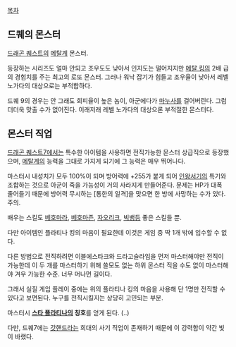 [[목차]]
== 드퀘의 몬스터 ==
[[드래곤 퀘스트]]의 [[메탈계]] 몬스터.

등장하는 시리즈도 얼마 안되고 조우도도 낮아서 인지도는 떨어지지만 [[메탈 킹]]의 2배 급의 경험치를 주는 최고의 로또 몬스터. 그러나 워낙 잡기가 힘들고 조우율이 낮아서 레벨 노가다의 대상으로는 부적합하다.

드퀘 9의 경우는 안 그래도 회피율이 높은 놈이, 아군에다가 [[마누사]]를 걸어버린다. 그럼 더더욱 맞출 수가 없어진다. 이래저래 레벨 노가다의 대상으론 부적절한 몬스터다.

== 몬스터 직업 ==
[[드래곤 퀘스트7]]에서는 특수한 아이템을 사용하면 전직가능한 몬스터 상급직으로 등장했으며, [[메탈계]]의 능력을 그대로 가지게 되기에 그 능력은 매우 뛰어나다.

마스터시 내성치가 모두 100%이 되며 방어력에 +255가 붙게 되어 [[인왕서기]]의 특기와 조합하는 것으로 아군이 죽을 가능성이 거의 사라지게 만들어준다. 문제는 HP가 대폭 줄어들기 때문에 방어력 무시하는 [통한의 일격]을 맞으면 한 방에 사망하는 수가 있다. 주의.

배우는 스킬도 [[베호마라]], [[베호마즌]], [[자오리크]], [[빅뱅]]등 좋은 스킬들 뿐.

다만 아이템인 플라티나 킹의 마음이 필요한데 이것은 게임 중 딱 1개 밖에 입수할 수 없다.

다른 방법으로 전직하려면 이블에스타크와 드라고슬라임을 먼저 마스터해야만 전직이 가능한데 이 두 개를 마스터하기 위해 쓸모도 없는 하위 몬스터 직을 수도 없이 마스터해야 겨우 가능한 수준. 너무 머나먼 길이다.

그래서 실질 게임 플레이 중에는 위의 플라티나 킹의 마음을 사용해 단 1명만 전직할 수 있다고 보면된다. 누구를 전직시킬지는 상당히 고민되는 부분.

마스터시 '''[[스타 플라티나]]의 칭호'''를 얻게 된다. (..)

다만, 드퀘7에는 [[갓핸드]]라는 희대의 사기 직업이 존재하기 때문에 이 강력함이 약간 빛이 바랬다.
